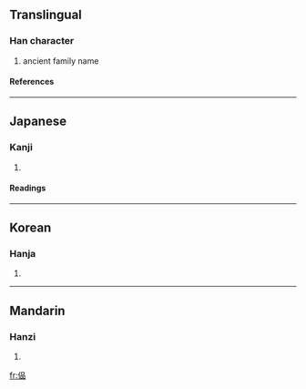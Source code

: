 ==Translingual==
===Han character===
{{Han char|rad=人|as=09|sn=11|four=|canj=人口口口 (ORRR)}}
# ancient family name
====References====
{{Han ref|kx=0110.260|dkj=00858|dj=0236.100|hdz=10191.080|uh=5058|ud=20568}}
----
==Japanese==
===Kanji===
{{ja-kanji|grade=|rs=人09}}
# {{defn|Japanese}}
====Readings====
{{ja-readings|on=[[かん]] (kan)|kun=}}
----
==Korean==
===Hanja===
{{ko-hanja|hangeul=간|rv=gan|mr=kan}}
# {{defn|Korean}}
----
==Mandarin==
===Hanzi===
{{cmn-hanzi|pin=[[kǎn]] (kan3)|wg=k'an<sup>3</sup>}}
# {{defn|Mandarin}}

[[fr:偘]]